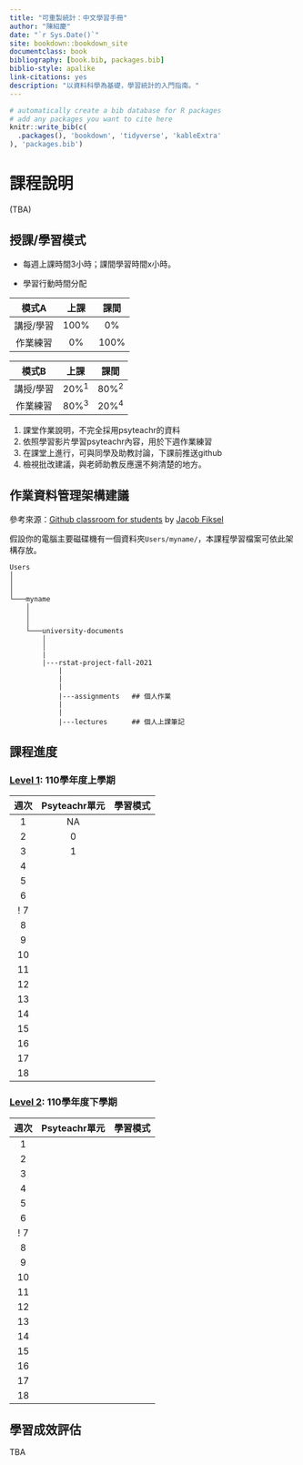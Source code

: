 ```yaml
--- 
title: "可重製統計：中文學習手冊"
author: "陳紹慶"
date: "`r Sys.Date()`"
site: bookdown::bookdown_site
documentclass: book
bibliography: [book.bib, packages.bib]
biblio-style: apalike
link-citations: yes
description: "以資料科學為基礎，學習統計的入門指南。"
---
```


```r
# automatically create a bib database for R packages
# add any packages you want to cite here
knitr::write_bib(c(
  .packages(), 'bookdown', 'tidyverse', 'kableExtra'
), 'packages.bib')

```

# 課程說明 {-}

(TBA)


## 授課/學習模式

- 每週上課時間3小時；課間學習時間x小時。

- 學習行動時間分配

|模式A|上課|課間|
|:---:|:---:|:---:|
|講授/學習| 100% | 0% |
|作業練習| 0% | 100% |


|模式B|上課|課間|
|:---:|:---:|:---:|
|講授/學習| 20%$^1$ | 80%$^2$ |
|作業練習| 80%$^3$ | 20%$^4$ |

1. 課堂作業說明，不完全採用psyteachr的資料
2. 依照學習影片學習psyteachr內容，用於下週作業練習
3. 在課堂上進行，可與同學及助教討論，下課前推送github
4. 檢視批改建議，與老師助教反應還不夠清楚的地方。


## 作業資料管理架構建議

參考來源：[Github classroom for students](https://github.com/jfiksel/github-classroom-for-students) by [Jacob Fiksel](https://github.com/jfiksel)

假設你的電腦主要磁碟機有一個資料夾`Users/myname/`，本課程學習檔案可依此架構存放。

```
Users
│
│
│
└───myname
    │
    │
    │
    └───university-documents
        │
        │
        |
        |---rstat-project-fall-2021
            |
            |
            |
            |---assignments   ## 個人作業
            |
            |
            |---lectures      ## 個人上課筆記
```


## 課程進度

### [Level 1](https://rstat-project.github.io/ug1-practical/): 110學年度上學期



|週次|Psyteachr單元|學習模式|
|:---:|:---:|:---:|
| 1 |NA|
| 2 |0|
| 3 |1|
| 4 ||
| 5 ||
| 6 ||
! 7 ||
| 8 ||
| 9 ||
|10 ||
|11 ||
|12 ||
|13 ||
|14 ||
|15 ||
|16 ||
|17 ||
|18 ||


### [Level 2](https://rstat-project.github.io/ug2-practical/): 110學年度下學期




|週次|Psyteachr單元|學習模式|
|:---:|:---:|:---:|
| 1 ||
| 2 ||
| 3 ||
| 4 ||
| 5 ||
| 6 ||
! 7 ||
| 8 ||
| 9 ||
|10 ||
|11 ||
|12 ||
|13 ||
|14 ||
|15 ||
|16 ||
|17 ||
|18 ||


## 學習成效評估

TBA
